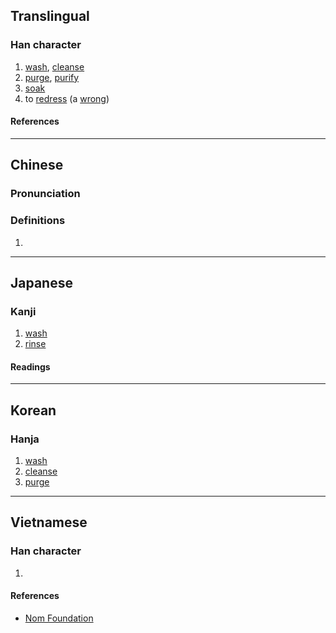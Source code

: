 {{character info/new}}
==Translingual==

===Han character===
{{Han char|rn=85|rad=水|as=09|sn=12|four=38121|canj=ETBN|ids=⿰氵前}}

# [[wash]], [[cleanse]]
# [[purge]], [[purify]]
# [[soak]]
# to [[redress]] (a [[wrong]])

====References====
{{Han ref|kx=0637.010|dkj=17833|dj=1044.030|hdz=31686.040|uh=6E54}}

----

==Chinese==
{{zh-forms}}

===Pronunciation===
{{zh-pron
|m=jiān
|c=zin1
|mn=chian/chiàn/chiân
|mc=y
|oc=y
|ma=
|cat=v
}}

===Definitions===
{{zh-hanzi}}

# {{rfdef|zh}}

----

==Japanese==

===Kanji===
{{ja-kanji|grade=|rs=水09}}

# [[wash]]
# [[rinse]]

====Readings====
{{ja-readings
|on=せん, さん
|kun=あらう
}}

----

==Korean==

===Hanja===
{{ko-hanja|전}}

# [[wash]]
# [[cleanse]]
# [[purge]]

----

==Vietnamese==

===Han character===
{{vi-readings|rs=水09|reading=tiễn}}

# {{rfdef|vi|sort=水09}}

====References====
*[http://nomfoundation.org/common/nom_details.php?codepoint=6e54 Nom Foundation]